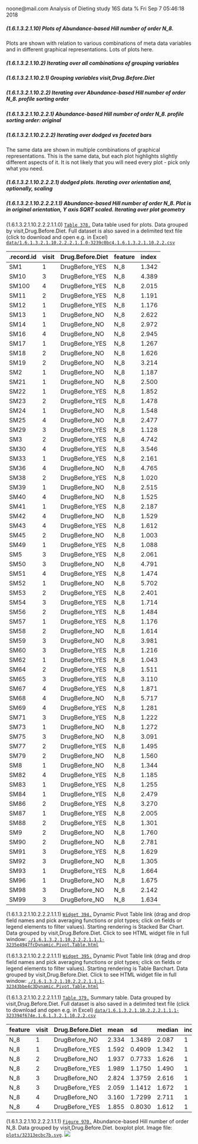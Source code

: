 noone@mail.com
Analysis of Dieting study 16S data
% Fri Sep  7 05:46:18 2018



##### \(1.6.1.3.2.1.10\) Plots of Abundance-based Hill number of order N_8.



Plots are shown with relation to various combinations of meta 
                   data variables and in different graphical representations. Lots of plots here.



##### \(1.6.1.3.2.1.10.2\) Iterating over all combinations of grouping variables




##### \(1.6.1.3.2.1.10.2.1\) Grouping variables visit,Drug.Before.Diet




##### \(1.6.1.3.2.1.10.2.2\) Iterating over Abundance-based Hill number of order N_8. profile sorting order




##### \(1.6.1.3.2.1.10.2.2.1\) Abundance-based Hill number of order N_8. profile sorting order: original




##### \(1.6.1.3.2.1.10.2.2.2\) Iterating over dodged vs faceted bars



The same data are shown in multiple combinations of graphical representations. 
                         This is the same data, but each plot highlights slightly different aspects of it.
                         It is not likely that you will need every plot - pick only what you need.



##### \(1.6.1.3.2.1.10.2.2.2.1\) dodged plots. Iterating over orientation and, optionally, scaling




##### \(1.6.1.3.2.1.10.2.2.2.1.1\) Abundance-based Hill number of order N_8. Plot is in original orientation, Y axis SQRT scaled. Iterating over plot geometry



\(1.6.1.3.2.1.10.2.2.2.1.1.0\) <a name="table.378"></a>[`Table 378.`](#table.378) Data table used for plots. Data grouped by visit,Drug.Before.Diet. Full dataset is also saved in a delimited text file (click to download and open e.g. in Excel) [`data/1.6.1.3.2.1.10.2.2.2.1.1.0-3239c0bc4.1.6.1.3.2.1.10.2.2.csv`](data/1.6.1.3.2.1.10.2.2.2.1.1.0-3239c0bc4.1.6.1.3.2.1.10.2.2.csv)




| .record.id | visit | Drug.Before.Diet | feature | index |
|:-----------|:------|:-----------------|:--------|:------|
| SM1        | 1     | DrugBefore\_YES  | N\_8    | 1.342 |
| SM10       | 3     | DrugBefore\_YES  | N\_8    | 4.389 |
| SM100      | 4     | DrugBefore\_YES  | N\_8    | 2.015 |
| SM11       | 2     | DrugBefore\_YES  | N\_8    | 1.191 |
| SM12       | 1     | DrugBefore\_YES  | N\_8    | 1.176 |
| SM13       | 1     | DrugBefore\_NO   | N\_8    | 2.622 |
| SM14       | 1     | DrugBefore\_NO   | N\_8    | 2.972 |
| SM16       | 4     | DrugBefore\_NO   | N\_8    | 2.945 |
| SM17       | 1     | DrugBefore\_YES  | N\_8    | 1.267 |
| SM18       | 2     | DrugBefore\_NO   | N\_8    | 1.626 |
| SM19       | 2     | DrugBefore\_NO   | N\_8    | 3.214 |
| SM2        | 1     | DrugBefore\_NO   | N\_8    | 1.187 |
| SM21       | 1     | DrugBefore\_NO   | N\_8    | 2.500 |
| SM22       | 1     | DrugBefore\_YES  | N\_8    | 1.852 |
| SM23       | 2     | DrugBefore\_YES  | N\_8    | 1.478 |
| SM24       | 1     | DrugBefore\_NO   | N\_8    | 1.548 |
| SM25       | 4     | DrugBefore\_NO   | N\_8    | 2.477 |
| SM29       | 3     | DrugBefore\_YES  | N\_8    | 1.128 |
| SM3        | 2     | DrugBefore\_YES  | N\_8    | 4.742 |
| SM30       | 4     | DrugBefore\_YES  | N\_8    | 3.546 |
| SM33       | 1     | DrugBefore\_YES  | N\_8    | 2.161 |
| SM36       | 4     | DrugBefore\_NO   | N\_8    | 4.765 |
| SM38       | 2     | DrugBefore\_YES  | N\_8    | 1.020 |
| SM39       | 1     | DrugBefore\_NO   | N\_8    | 2.515 |
| SM40       | 4     | DrugBefore\_NO   | N\_8    | 1.525 |
| SM41       | 1     | DrugBefore\_YES  | N\_8    | 2.187 |
| SM42       | 4     | DrugBefore\_NO   | N\_8    | 1.529 |
| SM43       | 4     | DrugBefore\_YES  | N\_8    | 1.612 |
| SM45       | 2     | DrugBefore\_NO   | N\_8    | 1.003 |
| SM49       | 1     | DrugBefore\_YES  | N\_8    | 1.088 |
| SM5        | 3     | DrugBefore\_YES  | N\_8    | 2.061 |
| SM50       | 3     | DrugBefore\_NO   | N\_8    | 4.791 |
| SM51       | 4     | DrugBefore\_YES  | N\_8    | 1.474 |
| SM52       | 1     | DrugBefore\_NO   | N\_8    | 5.702 |
| SM53       | 2     | DrugBefore\_YES  | N\_8    | 2.401 |
| SM54       | 3     | DrugBefore\_YES  | N\_8    | 1.714 |
| SM56       | 2     | DrugBefore\_YES  | N\_8    | 1.484 |
| SM57       | 1     | DrugBefore\_YES  | N\_8    | 1.176 |
| SM58       | 2     | DrugBefore\_NO   | N\_8    | 1.614 |
| SM59       | 3     | DrugBefore\_NO   | N\_8    | 3.981 |
| SM60       | 3     | DrugBefore\_YES  | N\_8    | 1.216 |
| SM62       | 1     | DrugBefore\_YES  | N\_8    | 1.043 |
| SM64       | 2     | DrugBefore\_YES  | N\_8    | 1.511 |
| SM65       | 3     | DrugBefore\_YES  | N\_8    | 3.110 |
| SM67       | 4     | DrugBefore\_YES  | N\_8    | 1.871 |
| SM68       | 4     | DrugBefore\_NO   | N\_8    | 5.717 |
| SM69       | 4     | DrugBefore\_YES  | N\_8    | 1.281 |
| SM71       | 3     | DrugBefore\_YES  | N\_8    | 1.222 |
| SM73       | 1     | DrugBefore\_NO   | N\_8    | 1.272 |
| SM75       | 3     | DrugBefore\_NO   | N\_8    | 3.091 |
| SM77       | 2     | DrugBefore\_YES  | N\_8    | 1.495 |
| SM79       | 2     | DrugBefore\_NO   | N\_8    | 1.560 |
| SM8        | 1     | DrugBefore\_NO   | N\_8    | 1.344 |
| SM82       | 4     | DrugBefore\_YES  | N\_8    | 1.185 |
| SM83       | 1     | DrugBefore\_YES  | N\_8    | 1.255 |
| SM84       | 1     | DrugBefore\_YES  | N\_8    | 2.479 |
| SM86       | 2     | DrugBefore\_YES  | N\_8    | 3.270 |
| SM87       | 1     | DrugBefore\_YES  | N\_8    | 2.005 |
| SM88       | 2     | DrugBefore\_YES  | N\_8    | 1.301 |
| SM9        | 2     | DrugBefore\_NO   | N\_8    | 1.760 |
| SM90       | 2     | DrugBefore\_NO   | N\_8    | 2.781 |
| SM91       | 3     | DrugBefore\_YES  | N\_8    | 1.629 |
| SM92       | 3     | DrugBefore\_NO   | N\_8    | 1.305 |
| SM93       | 1     | DrugBefore\_YES  | N\_8    | 1.664 |
| SM96       | 1     | DrugBefore\_NO   | N\_8    | 1.675 |
| SM98       | 3     | DrugBefore\_NO   | N\_8    | 2.142 |
| SM99       | 3     | DrugBefore\_NO   | N\_8    | 1.634 |







\(1.6.1.3.2.1.10.2.2.2.1.1.1\) <a name="widget.394"></a>[`Widget 394.`](#widget.394) Dynamic Pivot Table link (drag and drop field names and pick averaging 
                      functions or plot types; click on fields or legend elements to filter values). 
                      Starting rendering is Stacked Bar Chart. Data grouped by visit,Drug.Before.Diet. Click to see HTML widget file in full window: [`./1.6.1.3.2.1.10.2.2.2.1.1.1-3235e4947fcDynamic.Pivot.Table.html`](./1.6.1.3.2.1.10.2.2.2.1.1.1-3235e4947fcDynamic.Pivot.Table.html)





\(1.6.1.3.2.1.10.2.2.2.1.1.1\) <a name="widget.395"></a>[`Widget 395.`](#widget.395) Dynamic Pivot Table link (drag and drop field names and pick averaging 
                      functions or plot types; click on fields or legend elements to filter values). 
                      Starting rendering is Table Barchart. Data grouped by visit,Drug.Before.Diet. Click to see HTML widget file in full window: [`./1.6.1.3.2.1.10.2.2.2.1.1.1-32343bbe4c3Dynamic.Pivot.Table.html`](./1.6.1.3.2.1.10.2.2.2.1.1.1-32343bbe4c3Dynamic.Pivot.Table.html)


\(1.6.1.3.2.1.10.2.2.2.1.1.1\) <a name="table.379"></a>[`Table 379.`](#table.379) Summary table. Data grouped by visit,Drug.Before.Diet. Full dataset is also saved in a delimited text file (click to download and open e.g. in Excel) [`data/1.6.1.3.2.1.10.2.2.2.1.1.1-323394f674e.1.6.1.3.2.1.10.2.2.csv`](data/1.6.1.3.2.1.10.2.2.2.1.1.1-323394f674e.1.6.1.3.2.1.10.2.2.csv)




| feature | visit | Drug.Before.Diet | mean  | sd     | median | incidence |
|:--------|:------|:-----------------|:------|:-------|:-------|:----------|
| N\_8    | 1     | DrugBefore\_NO   | 2.334 | 1.3489 | 2.087  | 1         |
| N\_8    | 1     | DrugBefore\_YES  | 1.592 | 0.4909 | 1.342  | 1         |
| N\_8    | 2     | DrugBefore\_NO   | 1.937 | 0.7733 | 1.626  | 1         |
| N\_8    | 2     | DrugBefore\_YES  | 1.989 | 1.1750 | 1.490  | 1         |
| N\_8    | 3     | DrugBefore\_NO   | 2.824 | 1.3759 | 2.616  | 1         |
| N\_8    | 3     | DrugBefore\_YES  | 2.059 | 1.1412 | 1.672  | 1         |
| N\_8    | 4     | DrugBefore\_NO   | 3.160 | 1.7299 | 2.711  | 1         |
| N\_8    | 4     | DrugBefore\_YES  | 1.855 | 0.8030 | 1.612  | 1         |







\(1.6.1.3.2.1.10.2.2.2.1.1.1\) <a name="figure.970"></a>[`Figure 970.`](#figure.970) Abundance-based Hill number of order N_8. Data grouped by visit,Drug.Before.Diet.  boxplot plot.  Image file: [`plots/32313ecbc7b.svg`](plots/32313ecbc7b.svg).
![](plots/32313ecbc7b.svg)